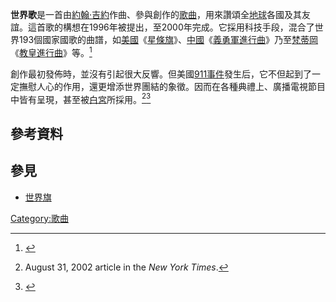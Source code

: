 {{about||國際社會主義運動中的著名歌曲|國際歌}}
'''世界歌'''是一首由[[約翰·吉約|約翰·吉約]]作曲、{{tsl|en|David Cope|大衛·考普}}參與創作的[[歌曲|歌曲]]，用來讚頌全[[地球|地球]]各國及其友誼。這首歌的構想在1996年被提出，至2000年完成。它採用科技手段，混合了世界193個國家國歌的曲譜，如[[美國|美國]]《[[星條旗_(美國國歌)|星條旗]]》、[[中國|中國]]《[[義勇軍進行曲|義勇軍進行曲]]》乃至[[梵蒂岡|梵蒂岡]]《[[教皇進行曲|教皇進行曲]]》等。<ref name="wa">{{cite web| title       =什麼是「世界歌」？| url       =http://reffaq.ncl.edu.tw/hypage.cgi?HYPAGE=faq_detail.htm&idx=1720| accessdate       =2009-12-12| deadurl       =yes| archiveurl       =https://web.archive.org/web/20050113210122/http://reffaq.ncl.edu.tw/hypage.cgi?HYPAGE=faq_detail.htm&idx=1720| archivedate       =2005-01-13}}</ref>

創作最初發佈時，並沒有引起很大反響。但美國[[911事件|911事件]]發生后，它不但起到了一定撫慰人心的作用，還更增添世界團結的象徵。因而在各種典禮上、廣播電視節目中皆有呈現，甚至被[[白宮|白宮]]所採用。<ref name="NYT000">{{cite web 
| title       =  A Soothing Anthem For Everybody
| url         = http://query.nytimes.com/gst/fullpage.html?res=9C05E5DF133FF932A0575BC0A9649C8B63&sec=&spon=&pagewanted=print
| accessdate  = 2009-12-12
}} August 31, 2002 article in the ''New York Times''.</ref><ref name="findarticles000">{{cite web
| title       = Sing A New Song - "World Anthem" symbolizes global interconnectivity
| url       = http://findarticles.com/p/articles/mi_m0KYL/is_2002_March_21/ai_87090541/print
| accessdate       = 2009-12-12
| archive-date       = 2008-04-24
| archive-url       = https://web.archive.org/web/20080424033737/http://findarticles.com/p/articles/mi_m0KYL/is_2002_March_21/ai_87090541/print
}}</ref>

== 參考資料 ==
{{reflist}}

== 參見 ==
*[[世界旗|世界旗]]

[[Category:歌曲|Category:歌曲]]